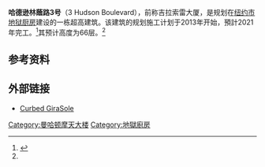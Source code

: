 {{Infobox building
|name               = 哈德逊林蔭路3号<br>3 Hudson Boulevard
|former_names               = 吉拉索雷大厦<br>GiraSole
|image              = <!-- 檔案不存在 GiraSole (New York).jpg ，可從英文維基百科取得 -->
|image_size         = 200px
|caption            = 
|location           = 西34街555号
|coordinates        = 
|status             = 在建
|start_date         = 2013
|completion_date    = 
|est_completion     = 2021
|opening            = 
|building_type      = 混合用途：宾馆、办公室、住宅
|antenna_spire      = 
|roof               = {{convert|1060|ft|m|sigfig=3|abbr=on}}
|top_floor          = 
|floor_count        = 66
|elevator_count     = 
|cost               = 
|floor_area         = {{convert|139355|m2|sqft|-2|abbr=on}}
|architect          = FX Fowle Architects
|structural_engineer= 
|main_contractor    = 
|developer          = [[Joseph_Moinian|Joseph Moinian]]
|owner              = 
|management         = 
|references         = <ref>{{cite web|url=http://www.emporis.com/building/3-hudson-boulevard-new-york-city-ny-usa3|title=3 Hudson Boulevard|publisher=Emporis.com|accessdate=2012-08-30|archive-date=2014-04-29|archive-url=https://web.archive.org/web/20140429192520/http://www.emporis.com/building/3-hudson-boulevard-new-york-city-ny-usa3|dead-url=no}}</ref>
}}

'''哈德逊林蔭路3号'''（3 Hudson Boulevard），前称吉拉索雷大厦，是规划在[[纽约市|纽约市]][[地獄廚房_(曼哈頓)|地狱厨房]]建设的一栋超高建筑。该建筑的规划施工计划于2013年开始，預計2021年完工。<ref name=sky>{{cite web|url=http://skyscraperpage.com/cities/?buildingID=67664|title=3 Hudson Boulevard|publisher=SkyscraperPage.com|accessdate=2012-08-30|archive-date=2012-03-21|archive-url=https://www.webcitation.org/66JgzLd88?url=http://skyscraperpage.com/cities/?buildingID=67664|dead-url=no}}</ref>其预计高度为66层{{convert|1060|ft|m|0}}。<ref name=sky/>

== 参考资料 ==
{{reflist}}

== 外部链接 ==
*[https://web.archive.org/web/20080224013933/http://curbed.com/archives/2007/11/01/the_girasole_coming_to_hudson_yards.php Curbed GiraSole]
{{coord|40.755646|-74.001638|type:landmark_globe:earth_region:US-NY|display=title}}

[[Category:曼哈顿摩天大楼|Category:曼哈顿摩天大楼]]
[[Category:地獄廚房|Category:地獄廚房]]